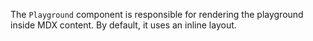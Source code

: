 The `Playground` component is responsible for rendering the playground inside MDX content. By default, it uses an inline layout.
